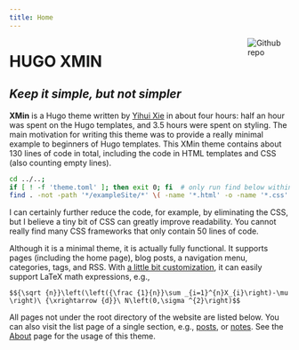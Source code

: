 ```yaml
---
title: Home
---
```

 
[<img src="https://simpleicons.org/icons/github.svg" style="max-width:15%;min-width:40px;float:right;" alt="Github repo" />](https://github.com/yihui/hugo-xmin)

# HUGO XMIN
## _Keep it simple, but not simpler_ 
  
**XMin** is a Hugo theme written by [Yihui Xie](https://yihui.org) in about four hours: half an hour was spent on the Hugo templates, and 3.5 hours were spent on styling. The main motivation for writing this theme was to provide a really minimal example to beginners of Hugo templates. This XMin theme contains about 130 lines of code in total, including the code in HTML templates and CSS (also counting empty lines).
 
```bash
cd ../..;
if [ ! -f 'theme.toml' ]; then exit 0; fi  # only run find below within the theme example site
find . -not -path '*/exampleSite/*' \( -name '*.html' -o -name '*.css' \) | xargs wc -l
```
  
I can certainly further reduce the code, for example, by eliminating the CSS, but I believe a tiny bit of CSS can greatly improve readability. You cannot really find many CSS frameworks that only contain 50 lines of code.

Although it is a minimal theme, it is actually fully functional. It supports pages (including the home page), blog posts, a navigation menu, categories, tags, and RSS. With [a little bit customization](https://github.com/yihui/hugo-xmin/blob/master/exampleSite/layouts/partials/foot_custom.html), it can easily support LaTeX math expressions, e.g.,
 
`$${\sqrt {n}}\left(\left({\frac {1}{n}}\sum _{i=1}^{n}X_{i}\right)-\mu \right)\ {\xrightarrow {d}}\ N\left(0,\sigma ^{2}\right)$$`

All pages not under the root directory of the website are listed below. You can also visit the list page of a single section, e.g., [posts](/post/), or [notes](/note/). See the [About](/about/) page for the usage of this theme.





